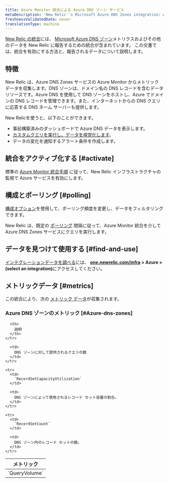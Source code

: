 ```yaml
---
title: Azure Monitor 統合による Azure DNS ゾーン サービス
metaDescription: 'New Relic''s Microsoft Azure DNS Zones integration: what data it reports and how to enable it.'
freshnessValidatedDate: never
translationType: machine
---
```


[New Relic の統合](/docs/infrastructure/introduction-infra-monitoring)には、 [Microsoft Azure DNS ゾーン](https://azure.microsoft.com/en-us/products/dns/)メトリクスおよびその他のデータを New Relic に報告するための統合が含まれています。 この文書では、統合を有効にする方法と、報告されるデータについて説明します。

## 特徴

New Relic は、Azure DNS Zones サービスの Azure Monitor からメトリック データを収集します。DNS ゾーンは、ドメイン名の DNS レコードを含むデータ リソースです。Azure DNS を使用して DNS ゾーンをホストし、Azure でドメインの DNS レコードを管理できます。また、インターネットからの DNS クエリに応答する DNS ネーム サーバーも提供します。

New Relicを使うと、以下のことができます。

* 事前構築済みのダッシュボードで Azure DNS データを表示します。
* [カスタムクエリを実行し、データを視覚化します](/docs/infrastructure/integrations-getting-started/getting-started/use-integration-data-new-relic-insights)。
* データの変化を通知するアラート条件を作成します。

## 統合をアクティブ化する [#activate]

標準の [Azure Monitor 統合手順](/docs/infrastructure/microsoft-azure-integrations/azure-integrations-list/azure-monitor) に従って、New Relic インフラストラクチャの監視で Azure サービスを有効にします。

## 構成とポーリング [#polling]

[構成オプション](/docs/infrastructure/microsoft-azure-integrations/azure-integrations-list/azure-monitor/#settings)を使用して、ポーリング頻度を変更し、データをフィルタリングできます。

New Relic は、既定の [ポーリング](/docs/infrastructure/microsoft-azure-integrations/azure-integrations-list/azure-monitor/#settings) 間隔に従って、Azure Monitor 統合を介して Azure DNS Zones サービスにクエリを実行します。

## データを見つけて使用する [#find-and-use]

[インテグレーションデータを調べる](/docs/infrastructure/integrations/find-use-infrastructure-integration-data)には、 <DNT>**[one.newrelic.com/infra](https://one.newrelic.com/infra) &gt; Azure &gt; (select an integration)**</DNT>にアクセスしてください。

## メトリックデータ [#metrics]

この統合により、次の [メトリック データ](/docs/infrastructure/integrations-getting-started/getting-started/understand-integration-data-data-types#metric)が収集されます。

### Azure DNS ゾーンのメトリック [#Azure-dns-zones]

<table>
  <thead>
    <tr>
      <th style={{ width: "300px" }}>
        メトリック
      </th>

      <th>
        説明
      </th>
    </tr>
  </thead>

  <tbody>
    <tr>
      <td>
        `QueryVolume`
      </td>

      <td>
        DNS ゾーンに対して提供されるクエリの数
      </td>
    </tr>

    <tr>
      <td>
        `RecordSetCapacityUtilization`
      </td>

      <td>
        DNS ゾーンによって使用されるレコード セット容量の割合。
      </td>
    </tr>

    <tr>
      <td>
        `RecordSetCount`
      </td>

      <td>
        DNS ゾーン内のレコード セットの数。
      </td>
    </tr>
  </tbody>
</table>